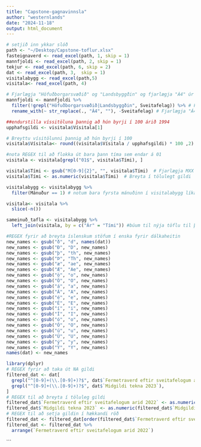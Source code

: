 ```yaml
---
title: "Capstone-gagnavinnsla"
author: "westernlands"
date: "2024-11-18"
output: html_document
---
```


```r
# setjið inn ykkar slóð
path <- "~/Desktop/Capstone-toflur.xlsx"
fasteignaverd <- read_excel(path, 1, skip = 1)
mannfjoldi <- read_excel(path, 2, skip = 1)
tekjur <- read_excel(path, 6, skip = 2)
dat <- read_excel(path, 3,  skip = 1)
visitalabygg <- read_excel(path,5)
visitala<- read_excel(path, 4)
```

```r
# Fjarlægja "Höfuðborgarsvæðið" og "Landsbyggðin" og fjarlægja "Á4" úr árunum
mannfjoldi <- mannfjoldi %>%
  filter(!grepl("Höfuðborgarsvæðið|Landsbyggðin", Sveitafelag)) %>% # Fjarlægja línurnar
  rename_with(~ str_replace(., "Á4", ""), -Sveitafelag) # Fjarlægja "Á4" úr öllum árkollum

```

```r
##endurstilla víssitöluna þannig að hún byrji í 100 árið 1994
upphafsgildi <- visitala$Vísitala[1]

# Breyttu vísitölunni þannig að hún byrji í 100
visitala$Vísitala<- round((visitala$Vísitala / upphafsgildi) * 100 ,2)
```

```r
#nota REGEX til að flokka út bara þann tíma sem endar á 01
visitala <- visitala[grepl("01$", visitala$Tími), ]
```

```r
visitala$Tími <- gsub("M[0-9]{2}", "", visitala$Tími)  # Fjarlægja MXX
visitala$Tími <- as.numeric(visitala$Tími)  # Breyta í tölulegt gildi
```

```r
visitalabygg <- visitalabygg %>%
  filter(Mánuður == 1) # notum bara fyrsta mánuðinn í visitalabygg líka
```

```r
visitala<- visitala %>%
  slice(-n())
```

```r
sameinuð_tafla <- visitalabygg %>%
  left_join(visitala, by = c("Ár" = "Tími")) #búum til nýja töflu til þess að nota
```


```r
#REGEX fyrir að breyta íslenskum stöfum í enska fyrir dálkaheitin
new_names <- gsub("ð", "d", names(dat))
new_names <- gsub("Ð", "D", new_names)
new_names <- gsub("þ", "th", new_names)
new_names <- gsub("Þ", "Th", new_names)
new_names <- gsub("æ", "ae", new_names)
new_names <- gsub("Æ", "Ae", new_names)
new_names <- gsub("ö", "o", new_names)
new_names <- gsub("Ö", "O", new_names)
new_names <- gsub("á", "a", new_names)
new_names <- gsub("Á", "A", new_names)
new_names <- gsub("é", "e", new_names)
new_names <- gsub("É", "E", new_names)
new_names <- gsub("í", "i", new_names)
new_names <- gsub("Í", "I", new_names)
new_names <- gsub("ó", "o", new_names)
new_names <- gsub("Ó", "O", new_names)
new_names <- gsub("ú", "u", new_names)
new_names <- gsub("Ú", "U", new_names)
new_names <- gsub("ý", "y", new_names)
new_names <- gsub("Ý", "Y", new_names)
names(dat) <- new_names
```

```R
library(dplyr)
# REGEX fyrir að taka út NA gildi
filtered_dat <- dat[
  grepl("^[0-9]+(\\.[0-9]+)?$", dat$`Fermetraverd eftir sveitafelogum arid 2022`) &
  grepl("^[0-9]+(\\.[0-9]+)?$", dat$`Midgildi tekna 2023`), 
]
# REGEX til að breyta í töluleg gildi 
filtered_dat$`Fermetraverd eftir sveitafelogum arid 2022` <- as.numeric(filtered_dat$`Fermetraverd eftir sveitafelogum arid 2022`)
filtered_dat$`Midgildi tekna 2023` <- as.numeric(filtered_dat$`Midgildi tekna 2023`)
# REGEX til að setja gildin í hækkandi röð
filtered_dat <- filtered_dat[order(filtered_dat$`Fermetraverd eftir sveitafelogum arid 2022`), ]
filtered_dat <- filtered_dat %>%
  arrange(`Fermetraverd eftir sveitafelogum arid 2022`)
```
```

